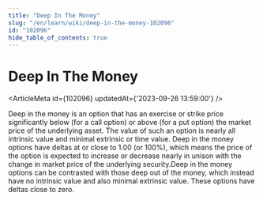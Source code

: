```yaml
---
title: "Deep In The Money"
slug: "/en/learn/wiki/deep-in-the-money-102096"
id: "102096"
hide_table_of_contents: true
---
```



# Deep In The Money

<ArticleMeta id={102096} updatedAt={'2023-09-26 13:59:00'} />
<div className='border-solid border-b border-t-0 my-4 border-[var(--ifm-color-gray-300)]' />

Deep in the money is an option that has an exercise or strike price significantly below (for a call option) or above (for a put option) the market price of the underlying asset. The value of such an option is nearly all intrinsic value and minimal extrinsic or time value. Deep in the money options have deltas at or close to 1.00 (or 100%), which means the price of the option is expected to increase or decrease nearly in unison with the change in market price of the underlying security.Deep in the money options can be contrasted with those deep out of the money, which instead have no intrinsic value and also minimal extrinsic value. These options have deltas close to zero.
